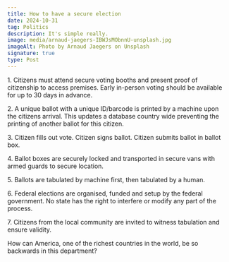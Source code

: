 ```yaml
---
title: How to have a secure election
date: 2024-10-31
tag: Politics
description: It's simple really.
image: media/arnaud-jaegers-IBWJsMObnnU-unsplash.jpg
imageAlt: Photo by Arnaud Jaegers on Unsplash
signature: true
type: Post
---
```


1\. Citizens must attend secure voting booths and present proof of citizenship to access premises. Early in-person voting should be available for up to 30 days in advance.

2\. A unique ballot with a unique ID/barcode is printed by a machine upon the citizens arrival. This updates a database country wide preventing the printing of another ballot for this citizen.

3\. Citizen fills out vote. Citizen signs ballot. Citizen submits ballot in ballot box.

4\. Ballot boxes are securely locked and transported in secure vans with armed guards to secure location.

5\. Ballots are tabulated by machine first, then tabulated by a human.

6\. Federal elections are organised, funded and setup by the federal government. No state has the right to interfere or modify any part of the process.

7\. Citizens from the local community are invited to witness tabulation and ensure validity.

How can America, one of the richest countries in the world, be so backwards in this department?
